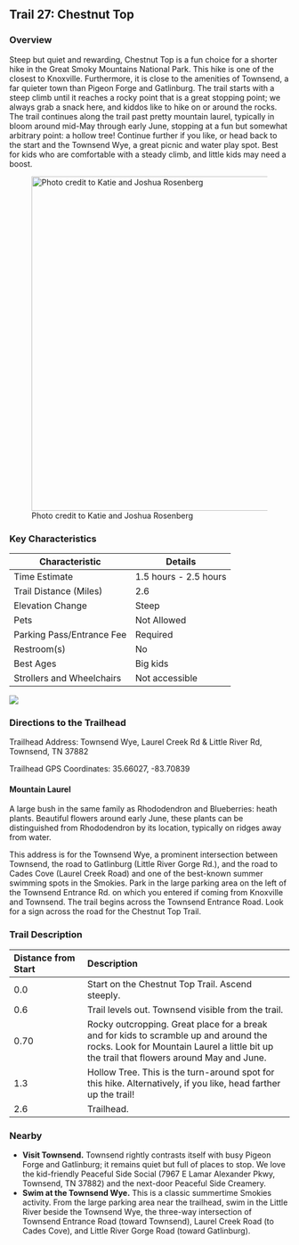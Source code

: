 ## Trail 27: Chestnut Top

### Overview

Steep but quiet and rewarding, Chestnut Top is a fun choice for a shorter hike in the Great Smoky Mountains National Park. This hike is one of the closest to Knoxville. Furthermore, it is close to the amenities of Townsend, a far quieter town than Pigeon Forge and Gatlinburg. The trail starts with a steep climb until it reaches a rocky point that is a great stopping point; we always grab a snack here, and kiddos like to hike on or around the rocks. The trail continues along the trail past pretty mountain laurel, typically in bloom around mid-May through early June, stopping at a fun but somewhat arbitrary point: a hollow tree! Continue further if you like, or head back to the start and the Townsend Wye, a great picnic and water play spot. Best for kids who are comfortable with a steady climb, and little kids may need a boost.

![Photo credit to Katie and Joshua Rosenberg](img/trail-27-figure-01.jpg){width="600"}

### Key Characteristics

| **Characteristic**        | **Details**           |
|---------------------------|-----------------------|
| Time Estimate             | 1.5 hours - 2.5 hours |
| Trail Distance (Miles)    | 2.6                   |
| Elevation Change          | Steep                 |
| Pets                      | Not Allowed           |
| Parking Pass/Entrance Fee | Required              |
| Restroom(s)               | No                    |
| Best Ages                 | Big kids              |
| Strollers and Wheelchairs | Not accessible        |

![](maps/trail-27-map.jpeg)

### Directions to the Trailhead

Trailhead Address: Townsend Wye, Laurel Creek Rd & Little River Rd, Townsend, TN 37882

Trailhead GPS Coordinates: 35.66027, -83.70839

::: {.callout-note appearance="simple" icon="true"}
#### Mountain Laurel

A large bush in the same family as Rhododendron and Blueberries: heath plants. Beautiful flowers around early June, these plants can be distinguished from Rhododendron by its location, typically on ridges away from water.
:::

This address is for the Townsend Wye, a prominent intersection between Townsend, the road to Gatlinburg (Little River Gorge Rd.), and the road to Cades Cove (Laurel Creek Road) and one of the best-known summer swimming spots in the Smokies. Park in the large parking area on the left of the Townsend Entrance Rd. on which you entered if coming from Knoxville and Townsend. The trail begins across the Townsend Entrance Road. Look for a sign across the road for the Chestnut Top Trail.

### Trail Description

| Distance from Start | Description                                                                                                                                                                       |
|:------------------|:----------------------------------------------------|
| 0.0                 | Start on the Chestnut Top Trail. Ascend steeply.                                                                                                                                  |
| 0.6                 | Trail levels out. Townsend visible from the trail.                                                                                                                                |
| 0.70                | Rocky outcropping. Great place for a break and for kids to scramble up and around the rocks. Look for Mountain Laurel a little bit up the trail that flowers around May and June. |
| 1.3                 | Hollow Tree. This is the turn-around spot for this hike. Alternatively, if you like, head farther up the trail!                                                                   |
| 2.6                 | Trailhead.                                                                                                                                                                        |

### Nearby

-   **Visit Townsend.** Townsend rightly contrasts itself with busy Pigeon Forge and Gatlinburg; it remains quiet but full of places to stop. We love the kid-friendly Peaceful Side Social (7967 E Lamar Alexander Pkwy, Townsend, TN 37882) and the next-door Peaceful Side Creamery.
-   **Swim at the Townsend Wye.** This is a classic summertime Smokies activity. From the large parking area near the trailhead, swim in the Little River beside the Townsend Wye, the three-way intersection of Townsend Entrance Road (toward Townsend), Laurel Creek Road (to Cades Cove), and Little River Gorge Road (toward Gatlinburg).
